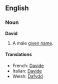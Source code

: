 ==English==
===Noun===
'''David'''

#A male [[given name]].

====Translations====
*French: [[Davide#French|Davide]]
*Italian: [[Davide#Italian|Davide]]
*Welsh: [[Dafydd]]